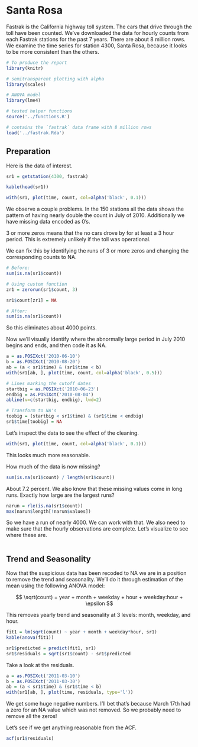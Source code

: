 # Santa Rosa

Fastrak is the California highway toll system.
The cars that drive through the toll have been counted.
We've downloaded the data for hourly counts from each Fastrak stations for
the past 7 years. There are about 8 million rows.
We examine the time series for station 4300, Santa Rosa, because it looks
to be more consistent than the others.


```r
# To produce the report
library(knitr)

# semitransparent plotting with alpha
library(scales)

# ANOVA model
library(lme4)

# tested helper functions
source('../functions.R')

# contains the `fastrak` data frame with 8 million rows
load('../fastrak.Rda')
```

## Preparation

Here is the data of interest.

```r
sr1 = getstation(4300, fastrak)

kable(head(sr1))

with(sr1, plot(time, count, col=alpha('black', 0.1)))
```

We observe a couple problems. In the 150 stations all the data shows the 
pattern of having nearly double the count in July of 2010. Additionally we
have missing data encoded as 0's.

3 or more zeros means that the no cars drove by for at least a 3 hour 
period. This is extremely unlikely if the toll was operational.

We can fix this by identifying the runs of 3 or more zeros and changing the
corresponding counts to NA. 

```r
# Before:
sum(is.na(sr1$count))

# Using custom function
zr1 = zerorun(sr1$count, 3)

sr1$count[zr1] = NA

# After:
sum(is.na(sr1$count))
```

So this eliminates about 4000 points.

Now we'll visually identify where the abnormally large period in July 2010
begins and ends, and then code it as NA.

```r
a = as.POSIXct('2010-06-10')
b = as.POSIXct('2010-08-20')
ab = (a < sr1$time) & (sr1$time < b)
with(sr1[ab, ], plot(time, count, col=alpha('black', 0.5)))

# Lines marking the cutoff dates
startbig = as.POSIXct('2010-06-23')
endbig = as.POSIXct('2010-08-04')
abline(v=c(startbig, endbig), lwd=2)

# Transform to NA's
toobig = (startbig < sr1$time) & (sr1$time < endbig)
sr1$time[toobig] = NA
```

Let's inspect the data to see the effect of the cleaning.

```r
with(sr1, plot(time, count, col=alpha('black', 0.1)))
```

This looks much more reasonable.

How much of the data is now missing?

```r
sum(is.na(sr1$count) / length(sr1$count))
```

About 7.2 percent. We also know that these missing values come in long
runs. Exactly how large are the largest runs?

```r
narun = rle(is.na(sr1$count))
max(narun$length[!narun$values])
```

So we have a run of nearly 4000. We can work with that. We also need to
make sure that the hourly observations are complete. Let's visualize to see
where these are.

```r

```


## Trend and Seasonality

Now that the suspicious data has been recoded to NA we are in a position to
remove the trend and seasonality. We'll do it through estimation of the
mean using the following ANOVA model:

$$
    \sqrt(count) = year + month + weekday + hour + weekday:hour + \epsilon
$$

This removes yearly trend and seasonality at 3 levels: month, weekday, and
hour.

```r
fit1 = lm(sqrt(count) ~ year + month + weekday*hour, sr1)
kable(anova(fit1))

sr1$predicted = predict(fit1, sr1)
sr1$residuals = sqrt(sr1$count) - sr1$predicted
```

Take a look at the residuals.

```r
a = as.POSIXct('2011-03-10')
b = as.POSIXct('2011-03-30')
ab = (a < sr1$time) & (sr1$time < b)
with(sr1[ab, ], plot(time, residuals, type='l'))
```

We get some huge negative numbers. I'll bet that's because March 17th had a
zero for an NA value which was not removed. So we probably need to remove
all the zeros!


Let's see if we get anything reasonable from the ACF.

```r
acf(sr1$residuals)
```


